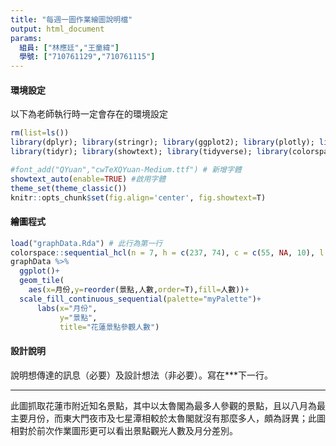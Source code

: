```yaml
---
title: "每週一圖作業繪圖說明檔"
output: html_document
params:
  組員: ["林應廷","王童緯"]  
  學號: ["710761129","710761115"]
---
```


#### 環境設定

以下為老師執行時一定會存在的環境設定
```r
rm(list=ls())
library(dplyr); library(stringr); library(ggplot2); library(plotly); library(lubridate); library(readr); library(colorspace); library(grDevices); library(shiny); library(shinyjs); library(scales)
library(tidyr); library(showtext); library(tidyverse); library(colorspace)

#font_add("QYuan","cwTeXQYuan-Medium.ttf") # 新增字體
showtext_auto(enable=TRUE) #啟用字體
theme_set(theme_classic())
knitr::opts_chunk$set(fig.align='center', fig.showtext=T)
```


#### 繪圖程式

```r
load("graphData.Rda") # 此行為第一行
colorspace::sequential_hcl(n = 7, h = c(237, 74), c = c(55, NA, 10), l = c(24, 95), power = c(0.7, 2), register = "myPalette")
graphData %>%
  ggplot()+
  geom_tile(
    aes(x=月份,y=reorder(景點,人數,order=T),fill=人數))+
  scale_fill_continuous_sequential(palette="myPalette")+
      labs(x="月份",
           y="景點",
           title="花蓮景點參觀人數")
```

#### 設計說明
說明想傳達的訊息（必要）及設計想法（非必要）。寫在***下一行。

*** 
此圖抓取花蓮市附近知名景點，其中以太魯閣為最多人參觀的景點，且以八月為最主要月份，而東大門夜市及七星潭相較於太魯閣就沒有那麼多人，頗為訝異；此圖相對於前次作業圖形更可以看出景點觀光人數及月分差別。

